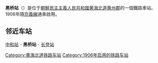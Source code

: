 {{朝鮮半島車站資訊
|公司色 = red
|文字色 = 
|站名 = 黑橋站
|圖片 = 
|pxl = 
|圖片說明 =
|前一站 = [[中和站_(黄海北道)|中和]]
|前一站距離 = 6.6
|後一站距離 = 
|後一站 = [[长登站|长登]]
|諺文 = 흑교역
|朝鮮漢字 = 黑橋驛
|文觀部式 = Heukgyo-yeok
|馬-賴式 = Hŭkkyo-yŏk
|副站名 = 
|車站編號 = 
|停站路線數 = 
|所屬公司 = [[朝鮮民主主義人民共和國鐵道省|朝鮮民主主義人民共和國鐵道省]]
|所屬路線 = [[平釜线|平釜线]]
|距離 = 24.4
|起點站 = [[平壤站|平壤]]
|所在地 =[[黄海北道|黄海北道]][[黄州郡|黄州郡]]
|車站構造 = 地面车站
|月台配置 = 
|啟用年月日 =1906年
|廢站年月日 = 
|上下車人次 = 
|統計年度 = 
|轉車 = 
|備註 = 
|全寬備註 = 
}}

'''黑桥站'''（{{kor|名=北|諺=흑교역|漢=黑橋驛|羅=Hŭkkyo yŏk|f=y}}）是位于[[朝鮮民主主義人民共和國|朝鮮民主主義人民共和國]][[黄海北道|黄海北道]][[黄州郡|黄州郡]]的一個鐵路車站。1906年隨[[京義線|京義線]]通車啟用。

==邻近车站==
[[中和站_(黄海北道)|中和站]] - '''黑桥站''' - [[长登站|长登站]]

{{朝鲜铁路小作品}}
{{平釜线}}
{{DEFAULTSORT:Heukgyo}}
[[Category:黄海北道铁路车站|Category:黄海北道铁路车站]]
[[Category:1906年启用的铁路车站|Category:1906年启用的铁路车站]]